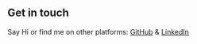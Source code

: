 ## Get in touch
Say Hi or find me on other platforms: [GitHub](https://github.com/MagidElgady) & [LinkedIn](https://www.linkedin.com/in/magid-elgady-778290132/)